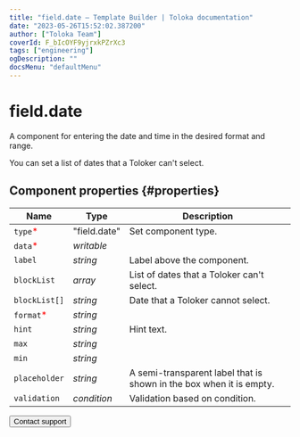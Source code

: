 ```yaml
---
title: "field.date — Template Builder | Toloka documentation"
date: "2023-05-26T15:52:02.387200"
author: ["Toloka Team"]
coverId: F_bIcOYF9yjrxkPZrXc3
tags: ["engineering"]
ogDescription: ""
docsMenu: "defaultMenu"
---
```



# field.date

A component for entering the date and time in the desired format and range.

You can set a list of dates that a Toloker can't select.

## Component properties {#properties}

**Name** | **Type** | **Description**
----- | ----- | -----
`type`<span style="color: red">\*</span> | "field.date" | Set component type.
`data`<span style="color: red">\*</span> | _writable_ | <TolokaTbSourceDataWithValues/>
`label` | _string_ | Label above the component.
`blockList` | _array_ | List of dates that a Toloker can't select.
`blockList[]` | _string_ | Date that a Toloker cannot select.
`format`<span style="color: red">\*</span> | _string_ | <FieldDateTable1/>
`hint` | _string_ | Hint text.
`max` | _string_ | <FieldDateTable2/>
`min` | _string_ | <FieldDateTable3/>
`placeholder` | _string_ | A semi-transparent label that is shown in the box when it is empty.
`validation` | _condition_ | Validation based on condition.

<Button themeColor="light" view="default" size="l" type="link" url="/docs/guide/troubleshooting/support?form-source=template-builder-reference-field-date">Contact support</Button>